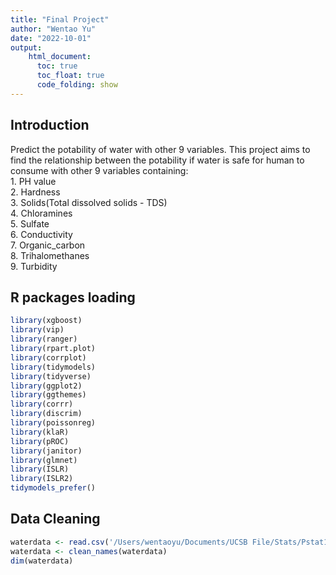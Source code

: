 ```yaml
---
title: "Final Project"
author: "Wentao Yu"
date: "2022-10-01"
output:
    html_document:
      toc: true
      toc_float: true
      code_folding: show
---
```

## Introduction
Predict the potability of water with other 9 variables.
This project aims to find the relationship between the potability if water is safe for human to consume with other 9 variables containing:\
1. PH value\
2. Hardness\
3. Solids(Total dissolved solids - TDS)\
4. Chloramines\
5. Sulfate\
6. Conductivity\
7. Organic_carbon\
8. Trihalomethanes\
9. Turbidity

## R packages loading
```r
library(xgboost)
library(vip)
library(ranger)
library(rpart.plot)
library(corrplot)
library(tidymodels)
library(tidyverse)
library(ggplot2)
library(ggthemes)
library(corrr)
library(discrim)
library(poissonreg)
library(klaR)
library(pROC)
library(janitor)
library(glmnet)
library(ISLR)
library(ISLR2)
tidymodels_prefer()
```

## Data Cleaning
```r
waterdata <- read.csv('/Users/wentaoyu/Documents/UCSB File/Stats/Pstat131/Pstat131/Final Project/water_potability.csv')
waterdata <- clean_names(waterdata)
dim(waterdata)
```













